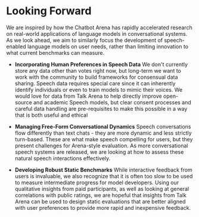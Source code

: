 # Looking Forward

We are inspired by how the Chatbot Arena has rapidly accelerated research on real-world applications of language models in conversational systems. As we look ahead, we aim to similarly focus the development of speech-enabled language models on user needs, rather than limiting innovation to what current benchmarks can measure.

- **Incorporating Human Preferences in Speech Data** We don't currently store any data other than votes right now, but long-term we want to work with the community to build frameworks for consensual data sharing. Speech data requires special care since it can inherently identify individuals or even to train models to mimic their voices. We would love for data from Talk Arena to help directly improve open-source and academic Speech models, but clear consent processes and careful data handling are pre-requisites to make this possible in a way that is both useful and ethical

- **Managing Free-Form Conversational Dynamics** Speech conversations flow differently than text chats - they are more dynamic and less strictly turn-based. These are what make speech compelling for users, but they present challenges for Arena-style evaluation. As more conversational speech systems are released, we are looking at how to assess these natural speech interactions effectively.

- **Developing Robust Static Benchmarks** While interactive feedback from users is invaluable, we also recognize that it is often too slow to be used to measure intermediate progress for model developers. Using our qualitative insights from paid participants, as well as looking at general correlations with public ratings, we are hopeful that insights from Talk Arena can be used to design static evaluations that are better aligned with user preferences to provide more rapid and inexpensive feedback.
